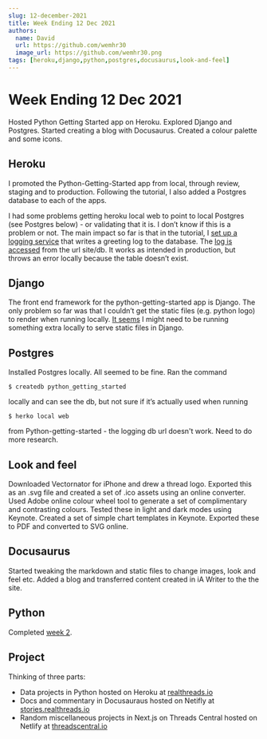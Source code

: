 ```yaml
---
slug: 12-december-2021
title: Week Ending 12 Dec 2021
authors:
  name: David
  url: https://github.com/wemhr30
  image_url: https://github.com/wemhr30.png
tags: [heroku,django,python,postgres,docusaurus,look-and-feel]
---
```


# Week Ending 12 Dec 2021

Hosted Python Getting Started app on Heroku. Explored Django and Postgres. Started creating a blog with Docusaurus. Created a colour palette and some icons.

<!--truncate-->

## Heroku
I promoted the Python-Getting-Started app from local, through review, staging and to production. Following the tutorial, I also added a Postgres database to each of the apps.

I had some problems getting heroku local web to point to local Postgres (see Postgres below) - or validating that it is. I don’t know if this is a problem or not. The main impact so far is that in the tutorial, I [set up a logging service](https://devcenter.heroku.com/articles/getting-started-with-python#provision-add-ons) that writes a greeting log to the database. The [log is accessed](https://devcenter.heroku.com/articles/getting-started-with-python#provision-a-database) from the url site/db. It works as intended in production, but throws an error locally because the table doesn’t exist.


## Django
The front end framework for the python-getting-started app is Django. The only problem so far was that I couldn’t get the static files (e.g. python logo) to render when running locally. [It seems](https://docs.djangoproject.com/en/3.2/howto/static-files/#serving-static-files-during-development) I might need to be running something extra locally to serve static files in Django.

## Postgres
Installed Postgres locally. All seemed to be fine. Ran the command

	$ createdb python_getting_started

locally and can see the db, but not sure if it’s actually used when running 

	$ herko local web 
	
from Python-getting-started - the logging db url doesn't work. Need to do more research.

## Look and feel
Downloaded Vectornator for iPhone and drew a thread logo. Exported this as an .svg file and created a set of .ico assets using an online converter.
Used Adobe online colour wheel tool to generate a set of complimentary and contrasting colours. Tested these in light and dark modes using Keynote.
Created a set of simple chart templates in Keynote. Exported these to PDF and converted to SVG online.

## Docusaurus
Started tweaking the markdown and static files to change images, look and feel etc.
Added a blog and transferred content created in iA Writer to the the site. 

## Python
Completed [week 2](https://www.coursera.org/learn/python-for-applied-data-science-ai/home/week/2).  

## Project
Thinking of three parts:
* Data projects in Python hosted on Heroku at [realthreads.io](http://realthreads.io/)
* Docs and commentary in Docusauraus hosted on Netifly at [stories.realthreads.io](http://docs.realthreads.io/)
* Random miscellaneous projects in Next.js on Threads Central hosted on Netlify at [threadscentral.io](https://threadscentral.io/)
